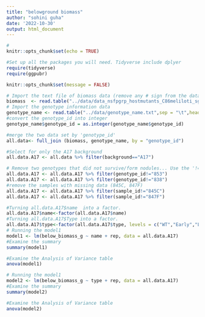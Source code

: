 ```yaml
---
title: "belowground biomass"
author: "sohini guha"
date: '2022-10-30'
output: html_document
---
```


```r
#
knitr::opts_chunk$set(echo = TRUE)

#Set up all the packages you will need. Tidyverse include dplyer
require(tidyverse)
require(ggpubr)

knitr::opts_chunk$set(message = FALSE)
```
```r
# Import the text file of biomass data (remove any # sign from the data or else the data will not import)
biomass  <- read.table("../data/data_nsfpgrp_hostmutants_C86meliloti_sg_biomass ratio added.txt",sep = "\t",header=TRUE)
# Import the genotype information data
genotype_name <- read.table("../data/genotype_name.txt",sep = "\t",header=TRUE)
#convert the genotype_id into integer
genotype_name$genotype_id = as.integer(genotype_name$genotype_id)

#merge the two data set by 'genotype_id'
all.data<- full_join (biomass, genotype_name, by = "genotype_id")

#Select for only the A17 background 
all.data.A17 <- all.data %>% filter(background=="A17")

# Remove two genotypes that did not survive/form nodules... Use the '!=' this time which says to grab all of the them BUT the named genotype ID.
all.data.A17 <- all.data.A17 %>% filter(genotype_id!="853")
all.data.A17 <- all.data.A17 %>% filter(genotype_id!="838")
#remove the samples with missing data (845C, 847F)
all.data.A17 <- all.data.A17 %>% filter(sample_id!="845C")
all.data.A17 <- all.data.A17 %>% filter(sample_id!="847F")
```
```r
#Turning all.data.A17$name  into a factor.
all.data.A17$name<-factor(all.data.A17$name)
#Turning all.data.A17$Type into a factor.
all.data.A17$type<-factor(all.data.A17$type, levels = c("WT","Early","Late","AON"))
# Running the model1
model1 <- lm(below_biomass_g ~ name + rep, data = all.data.A17)
#Examine the summary
summary(model1)

#Examine the Analysis of Variance table
anova(model1)
```
```r
# Running the model1
model2 <- lm(below_biomass_g ~ type + rep, data = all.data.A17)
#Examine the summary
summary(model2)

#Examine the Analysis of Variance table
anova(model2)
```
